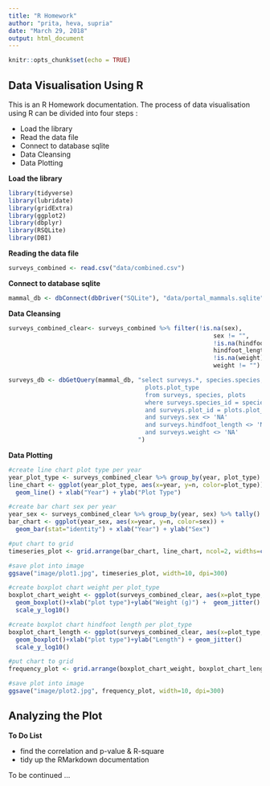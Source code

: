 ```yaml
---
title: "R Homework"
author: "prita, heva, supria"
date: "March 29, 2018"
output: html_document
---
```


```r
knitr::opts_chunk$set(echo = TRUE)
```

## Data Visualisation Using R  

This is an R Homework documentation. The process of data visualisation using R can be divided into four steps : 
<ul>
  <li>Load the library</li>
  <li>Read the data file</li>
  <li>Connect to database sqlite</li>
  <li>Data Cleansing</li>
  <li>Data Plotting</li>
</ul>

<strong>Load the library</strong>

```r
library(tidyverse)
library(lubridate)
library(gridExtra)
library(ggplot2)
library(dbplyr)
library(RSQLite)
library(DBI)
```


<strong>Reading the data file</strong>

```r
surveys_combined <- read.csv("data/combined.csv")
```

<strong>Connect to database sqlite</strong>

```r
mammal_db <- dbConnect(dbDriver("SQLite"), "data/portal_mammals.sqlite")
```

<strong>Data Cleansing</strong>

```r
surveys_combined_clear<- surveys_combined %>% filter(!is.na(sex), 
                                                         sex != "",
                                                         !is.na(hindfoot_length), 
                                                         hindfoot_length != "",
                                                         !is.na(weight), 
                                                         weight != "") 
```

```r
surveys_db <- dbGetQuery(mammal_db, "select surveys.*, species.species, species.taxa, species.genus,
                                      plots.plot_type
                                      from surveys, species, plots
                                      where surveys.species_id = species.species_id
                                      and surveys.plot_id = plots.plot_id
                                      and surveys.sex <> 'NA'
                                      and surveys.hindfoot_length <> 'NA'
                                      and surveys.weight <> 'NA'
                                    ")
```

<strong>Data Plotting</strong>

```r
#create line chart plot type per year
year_plot_type <- surveys_combined_clear %>% group_by(year, plot_type) %>% tally()
line_chart <- ggplot(year_plot_type, aes(x=year, y=n, color=plot_type)) + 
  geom_line() + xlab("Year") + ylab("Plot Type")

#create bar chart sex per year
year_sex <- surveys_combined_clear %>% group_by(year, sex) %>% tally()
bar_chart <- ggplot(year_sex, aes(x=year, y=n, color=sex)) + 
  geom_bar(stat="identity") + xlab("Year") + ylab("Sex")

#put chart to grid
timeseries_plot <- grid.arrange(bar_chart, line_chart, ncol=2, widths=c(4,6))

#save plot into image
ggsave("image/plot1.jpg", timeseries_plot, width=10, dpi=300)
```


```r
#create boxplot chart weight per plot_type
boxplot_chart_weight <- ggplot(surveys_combined_clear, aes(x=plot_type, y=weight))+
  geom_boxplot()+xlab("plot type")+ylab("Weight (g)") +  geom_jitter() +
  scale_y_log10()

#create boxplot chart hindfoot length per plot_type
boxplot_chart_length <- ggplot(surveys_combined_clear, aes(x=plot_type, y=hindfoot_length))+
  geom_boxplot()+xlab("plot type")+ylab("Length") + geom_jitter()
  scale_y_log10()

#put chart to grid
frequency_plot <- grid.arrange(boxplot_chart_weight, boxplot_chart_length, ncol=2, widths=c(5,5))

#save plot into image
ggsave("image/plot2.jpg", frequency_plot, width=10, dpi=300)
```



## Analyzing the Plot

<strong>To Do List</strong>
<ul>
<li>find the correlation and p-value & R-square</li>
<li>tidy up the RMarkdown documentation</li>
</ul>

To be continued ... 
